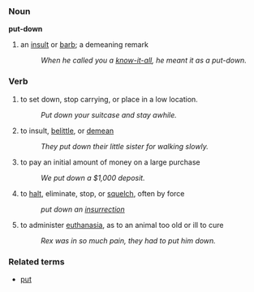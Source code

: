 === Noun ===
'''put-down'''
# an [[insult]] or [[barb]]; a demeaning remark
#: ''When he called you a [[know-it-all]], he meant it as a put-down.''

=== Verb ===
# to set down, stop carrying, or place in a low location.
#: ''Put down your suitcase and stay awhile.''
# to insult, [[belittle]], or [[demean]]
#: ''They put down their little sister for walking slowly.''
# to pay an initial amount of money on a large purchase
#: ''We put down a $1,000 deposit.''
# to [[halt]], eliminate, stop, or [[squelch]], often by force
#: ''put down an [[insurrection]]''
# to administer [[euthanasia]], as to an animal too old or ill to cure
#: ''Rex was in so much pain, they had to put him down.''

=== Related terms ===
*[[put]]